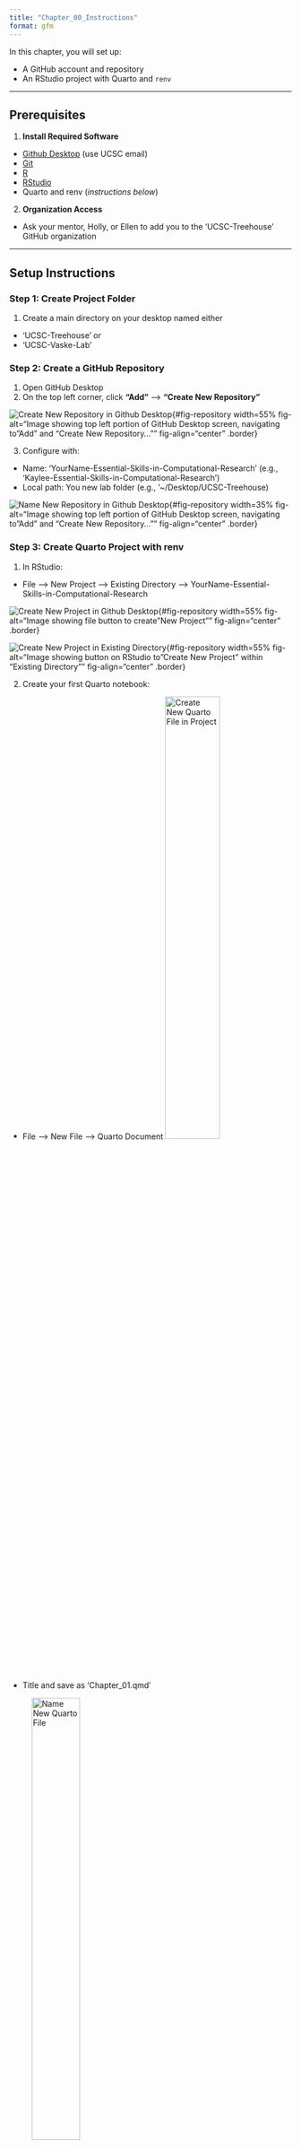 ```yaml
---
title: "Chapter_00_Instructions"
format: gfm
---
```


In this chapter, you will set up: 

- A GitHub account and repository
- An RStudio project with Quarto and `renv`

------------------------------------------------------------------------

## Prerequisites

1.  **Install Required Software**

-   [Github Desktop](https://github.com/apps/desktop) (use UCSC email)
-   [Git](https://git-scm.com/downloads)
-   [R](https://www.r-project.org)
-   [RStudio](https://posit.co/download/rstudio-desktop/)
-   Quarto and renv (*instructions below*)

2.  **Organization Access**

-   Ask your mentor, Holly, or Ellen to add you to the 'UCSC-Treehouse'
    GitHub organization

------------------------------------------------------------------------

## Setup Instructions

### Step 1: Create Project Folder

1.  Create a main directory on your desktop named either

-   'UCSC-Treehouse' or
-   'UCSC-Vaske-Lab'

### Step 2: Create a GitHub Repository

1.  Open GitHub Desktop
2.  On the top left corner, click **"Add"** --\> **"Create New
    Repository"**
    
![Create New Repository in Github Desktop](Images/add_new_repository.png){#fig-repository width=55% fig-alt="Image showing top left portion of GitHub Desktop screen, navigating to "Add" and "Create New Repository..."" fig-align="center" .border}

3.  Configure with:

-   Name: 'YourName-Essential-Skills-in-Computational-Research' (e.g.,
    'Kaylee-Essential-Skills-in-Computational-Research')
-   Local path: You new lab folder (e.g., '\~/Desktop/UCSC-Treehouse)

![Name New Repository in Github Desktop](Images/name_your_new_repository.png){#fig-repository width=35% fig-alt="Image showing top left portion of GitHub Desktop screen, navigating to "Add" and "Create New Repository..."" fig-align="center" .border}

### Step 3: Create Quarto Project with renv

1.  In RStudio:

-   File --\> New Project --\> Existing Directory --\>
    YourName-Essential-Skills-in-Computational-Research

![Create New Project in Github
Desktop](Images/create_new_project.png){#fig-repository width=55%
fig-alt="Image showing file button to create "New Project""
fig-align="center" .border}

![Create New Project in Existing
Directory](Images/project_in_existing_directory.png){#fig-repository
width=55% fig-alt="Image showing button on RStudio to "Create New
Project" within "Existing Directory"" fig-align="center" .border}

2.  Create your first Quarto notebook:

-   File --\> New File --\> Quarto Document ![Create New Quarto File in
    Project](Images/create_new_quarto_file.png){#fig-file .border
    width="45%"
    fig-alt="Image showing how to create a new quarto file in RStudio"
    fig-align="center"}
-   Title and save as 'Chapter_01.qmd'

![Name New Quarto File](Images/name_new_quarto_file.png){.border width="45%" fig-alt="Image showing how to name and save a new quarto file in RStudio" fig-align="center"}

3.  Enable Reproducibility:

-   In RStudio Console run:

```r
renv::init()
```

-   Select "Yes" when prompted to restart R session
-   Install required packages (e.g., 'tidyverse'):

```r
install.packages("tidyverse")
```

-   Take snapshot:

```r
renv::snapshot()
```

### Step 4: General Workflow

1.  In GitHub Desktop:

-   Commit changes to main with message "Initialize project with renv"

![Commit changes to Git](Images/commit_changes_to_git.png){.border fig-alt="Image showing how to commit changes to Git on GitHub Desktop"}

*note: your \# of files will be different than mine*

-   Create new branch: 'chapter-01'
    (Branch --\> New Branch)

![Create a new branch on GitHub Desktop](Images/create_new_branch.png){.border fig-alt="Image showing how to create a new branch on GitHub Desktop"}

2. Push to GitHub:

-   Publish repository (first time only)
-   Push changes to 'chapter-01' branch

3. Request Review (**once per chapter**)

-   Create Pull Request (GitHub Desktop --\> Branch --\> Create Pull Request)
-   Assign your mentor as reviewer

------------------------------------------------------------------------

## Next Steps:

-   Repeat this workflow for **each** chapter

1. Create a '.qmd.' file
2. Work on examples, take notes where relevant, complete exercises
3. Run 'renv::snapshot()' if adding packages
4. Commit changes to a new branch ('chapter-N')
5. Create a pull request for mentor review